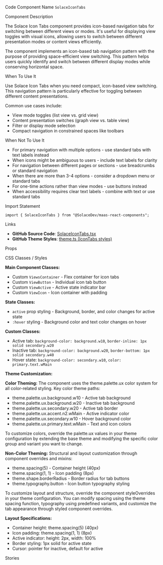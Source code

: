 
<Meta of={SolaceIconTabsStories} />

<Title>Solace Icon Tabs</Title>

<Description of={SolaceIconTabsStories} />

<Subtitle>Code Component Name</Subtitle>
`SolaceIconTabs`

<Subtitle>Component Description</Subtitle>

The Solace Icon Tabs component provides icon-based navigation tabs for switching between different views or modes. It's useful for displaying view toggles with visual icons, allowing users to switch between different presentation modes or content views efficiently.

The component implements an icon-based tab navigation pattern with the purpose of providing space-efficient view switching. This pattern helps users quickly identify and switch between different display modes while conserving horizontal space.

<Subtitle>When To Use It</Subtitle>

Use Solace Icon Tabs when you need compact, icon-based view switching. This navigation pattern is particularly effective for toggling between different content presentations.

Common use cases include:

- View mode toggles (list view vs. grid view)
- Content presentation switches (graph view vs. table view)
- Filter or display mode selection
- Compact navigation in constrained spaces like toolbars

<Subtitle>When Not To Use It</Subtitle>

- For primary navigation with multiple options - use standard tabs with text labels instead
- When icons might be ambiguous to users - include text labels for clarity
- For navigation between different pages or sections - use breadcrumbs or standard navigation
- When there are more than 3-4 options - consider a dropdown menu or standard tabs
- For one-time actions rather than view modes - use buttons instead
- When accessibility requires clear text labels - combine with text or use standard tabs

<Subtitle>Import Statement</Subtitle>

```tsx
import { SolaceIconTabs } from "@SolaceDev/maas-react-components";
```

<Subtitle>Links</Subtitle>

- **GitHub Source Code**: [SolaceIconTabs.tsx](https://github.com/SolaceDev/maas-react-components/blob/main/src/components/layout/SolaceIconTabs.tsx)
- **GitHub Theme Styles**: <a href="https://github.com/SolaceDev/maas-react-components/blob/main/src/resources/theme.ts#:~:text=IconTabs" target="_blank">theme.ts (IconTabs styles)</a>

<Subtitle>Props</Subtitle>

<ArgTypes of={SolaceIconTabsStories} />

<Subtitle>CSS Classes / Styles</Subtitle>

**Main Component Classes:**

- Custom `ViewsContainer` - Flex container for icon tabs
- Custom `ViewButton` - Individual icon tab button
- Custom `ViewActive` - Active state indicator bar
- Custom `ViewIcon` - Icon container with padding

**State Classes:**

- `active` prop styling - Background, border, and color changes for active state
- `:hover` styling - Background color and text color changes on hover

**Custom Classes:**

- Active tab: `background-color: background.w10`, `border-inline: 1px solid secondary.w20`
- Inactive tab: `background-color: background.w20`, `border-bottom: 1px solid secondary.w40`
- Hover state: `background-color: secondary.w10`, `color: primary.text.wMain`

**Theme Customization:**

**Color Theming:**
The component uses the theme.palette.ux color system for all color-related styling. Key color theme paths:

- theme.palette.ux.background.w10 - Active tab background
- theme.palette.ux.background.w20 - Inactive tab background
- theme.palette.ux.secondary.w20 - Active tab border
- theme.palette.ux.accent.n2.wMain - Active indicator color
- theme.palette.ux.secondary.w10 - Hover background color
- theme.palette.ux.primary.text.wMain - Text and icon colors

To customize colors, override the palette.ux values in your theme configuration by extending the base theme and modifying the specific color group and variant you want to change.

**Non-Color Theming:**
Structural and layout customization through component overrides and mixins:

- theme.spacing(5) - Container height (40px)
- theme.spacing(1, 1) - Icon padding (8px)
- theme.shape.borderRadius - Border radius for tab buttons
- theme.typography.button - Icon button typography styling

To customize layout and structure, override the component styleOverrides in your theme configuration. You can modify spacing using the theme spacing function, typography using predefined variants, and customize the tab appearance through styled component overrides.

**Layout Specifications:**

- Container height: theme.spacing(5) (40px)
- Icon padding: theme.spacing(1, 1) (8px)
- Active indicator: height: 2px, width: 100%
- Border styling: 1px solid for active state
- Cursor: pointer for inactive, default for active

<Subtitle>Stories</Subtitle>

<CustomStories />
